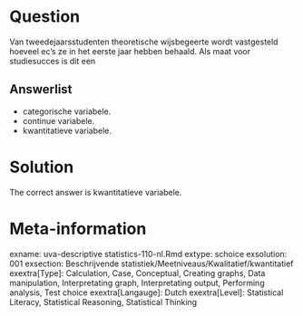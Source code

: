 Question
========

Van tweedejaarsstudenten theoretische wijsbegeerte wordt vastgesteld hoeveel ec's ze in het eerste jaar hebben behaald. Als maat voor studiesucces is dit een 

Answerlist
----------
* categorische variabele.
* continue variabele.
* kwantitatieve variabele.

Solution
========

The correct answer is  kwantitatieve variabele. 

Meta-information
================
exname: uva-descriptive statistics-110-nl.Rmd 
extype: schoice 
exsolution: 001 
exsection: Beschrijvende statistiek/Meetniveaus/Kwalitatief/kwantitatief
exextra[Type]: Calculation, Case, Conceptual, Creating graphs, Data manipulation, Interpretating graph, Interpretating output, Performing analysis, Test choice 
exextra[Langauge]: Dutch 
exextra[Level]: Statistical Literacy, Statistical Reasoning, Statistical Thinking 
